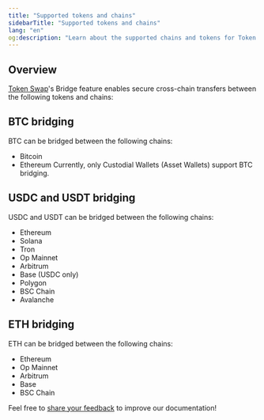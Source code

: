 ```yaml
---
title: "Supported tokens and chains"
sidebarTitle: "Supported tokens and chains"
lang: "en"
og:description: "Learn about the supported chains and tokens for Token Swap's Bridge feature."
---
```


## Overview

[Token Swap](/en/apps/token-swap/introduction)'s Bridge feature enables secure cross-chain transfers between the following tokens and chains:

## BTC bridging
BTC can be bridged between the following chains:
- Bitcoin
- Ethereum
<Note>Currently, only Custodial Wallets (Asset Wallets) support BTC bridging.</Note>

## USDC and USDT bridging
USDC and USDT can be bridged between the following chains:
- Ethereum
- Solana
- Tron
- Op Mainnet
- Arbitrum
- Base (USDC only)
- Polygon
- BSC Chain
- Avalanche

## ETH bridging
ETH can be bridged between the following chains:
- Ethereum
- Op Mainnet
- Arbitrum
- Base
- BSC Chain

<Tip>Feel free to [share your feedback](https://forms.zohopublic.com/cobo/form/DocumentFeedbackForm/formperma/QvLOhxJv1_JMsJ-1dleZ8Itb_7rzN-LtgvsDdxosoVI?referrername=manuals) to improve our documentation!</Tip>
